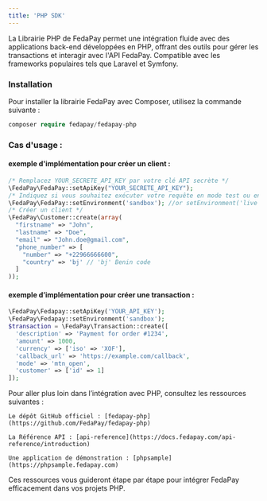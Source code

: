 ```yaml
---
title: 'PHP SDK'
---
```


La Librairie  PHP de FedaPay permet une intégration fluide avec des applications back-end développées en PHP, offrant des outils pour gérer les transactions et interagir avec l'API FedaPay. Compatible avec les frameworks populaires tels que Laravel et Symfony.

### Installation

Pour installer la librairie FedaPay avec Composer, utilisez la commande suivante :

```Php
composer require fedapay/fedapay-php
```

### Cas d'usage :

#### exemple d'implémentation pour créer un client :

```php
/* Remplacez YOUR_SECRETE_API_KEY par votre clé API secrète */
\FedaPay\FedaPay::setApiKey("YOUR_SECRETE_API_KEY");
/* Indiquez si vous souhaitez exécuter votre requête en mode test ou en live */
\FedaPay\FedaPay::setEnvironment('sandbox'); //or setEnvironment('live');
/* Créer un client */
\FedaPay\Customer::create(array(
  "firstname" => "John",
  "lastname" => "Doe",
  "email" => "John.doe@gmail.com",
  "phone_number" => [
	"number" => "+22966666600",
	"country" => 'bj' // 'bj' Benin code
  ]
));
```

#### exemple d’implémentation pour créer une transaction :

```php
\FedaPay\Fedapay::setApiKey('YOUR_API_KEY');
\FedaPay\Fedapay::setEnvironment('sandbox');
$transaction = \FedaPay\Transaction::create([
  'description' => 'Payment for order #1234',
  'amount' => 1000,
  'currency' => ['iso' => 'XOF'],
  'callback_url' => 'https://example.com/callback',
  'mode' => 'mtn_open',
  'customer' => ['id' => 1]
]);
```

<Note>
Pour aller plus loin dans l’intégration avec PHP, consultez les ressources suivantes :

    Le dépôt GitHub officiel : [fedapay-php](https://github.com/FedaPay/fedapay-php)

    La Référence API : [api-reference](https://docs.fedapay.com/api-reference/introduction)

    Une application de démonstration : [phpsample](https://phpsample.fedapay.com)

Ces ressources vous guideront étape par étape pour intégrer FedaPay efficacement dans vos projets PHP.
</Note>